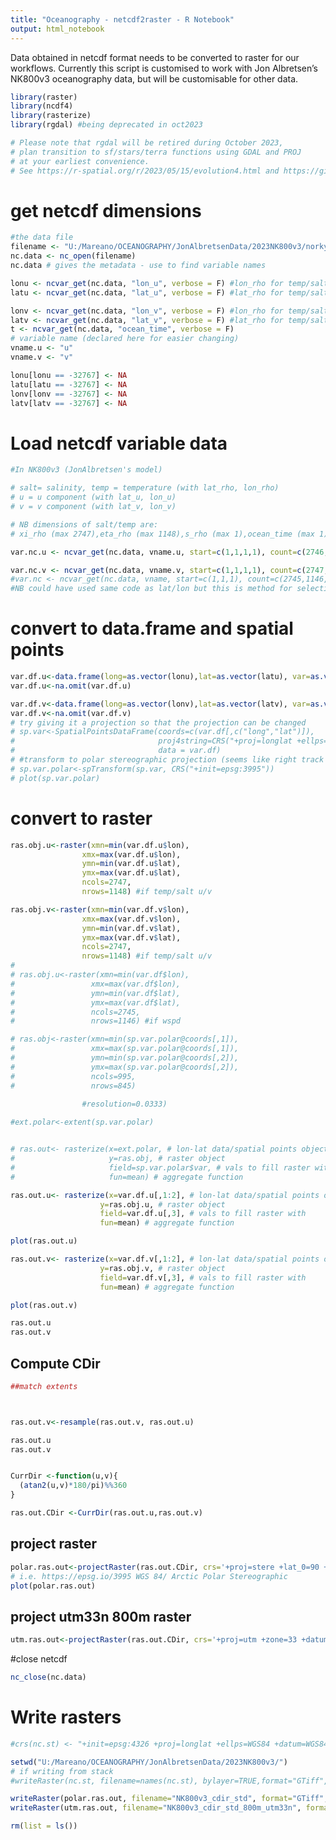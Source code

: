 ```yaml
---
title: "Oceanography - netcdf2raster - R Notebook"
output: html_notebook 
---
```


Data obtained in netcdf format needs to be converted to raster for our workflows. Currently this script is customised to work with Jon Albretsen's NK800v3 oceanography data, but will be customisable for other data.

```r
library(raster)
library(ncdf4)
library(rasterize)
library(rgdal) #being deprecated in oct2023

# Please note that rgdal will be retired during October 2023,
# plan transition to sf/stars/terra functions using GDAL and PROJ
# at your earliest convenience.
# See https://r-spatial.org/r/2023/05/15/evolution4.html and https://github.com/r-spatial/evolution
```


# get netcdf dimensions
```r
#the data file
filename <- "U:/Mareano/OCEANOGRAPHY/JonAlbretsenData/2023NK800v3/norkyst_800m_his_bott_std.nc"
nc.data <- nc_open(filename)
nc.data # gives the metadata - use to find variable names

lonu <- ncvar_get(nc.data, "lon_u", verbose = F) #lon_rho for temp/salt and lon_u/lon_v  for u/v respectively (i.e. grids are different)
latu <- ncvar_get(nc.data, "lat_u", verbose = F) #lat_rho for temp/salt and lat_u/lat_v  for u/v respectively (i.e. grids are different)

lonv <- ncvar_get(nc.data, "lon_v", verbose = F) #lon_rho for temp/salt and lon_u/lon_v  for u/v respectively (i.e. grids are different)
latv <- ncvar_get(nc.data, "lat_v", verbose = F) #lat_rho for temp/salt and lat_u/lat_v  for u/v respectively (i.e. grids are different)
t <- ncvar_get(nc.data, "ocean_time", verbose = F)
# variable name (declared here for easier changing)
vname.u <- "u" 
vname.v <- "v"

lonu[lonu == -32767] <- NA
latu[latu == -32767] <- NA
lonv[lonv == -32767] <- NA
latv[latv == -32767] <- NA

```




# Load netcdf variable data

```r
#In NK800v3 (JonAlbretsen's model)

# salt= salinity, temp = temperature (with lat_rho, lon_rho)
# u = u component (with lat_u, lon_u)
# v = v component (with lat_v, lon_v)

# NB dimensions of salt/temp are:
# xi_rho (max 2747),eta_rho (max 1148),s_rho (max 1),ocean_time (max 1)

var.nc.u <- ncvar_get(nc.data, vname.u, start=c(1,1,1,1), count=c(2746,1148,1,1)) #if temp/salt/ u/v

var.nc.v <- ncvar_get(nc.data, vname.v, start=c(1,1,1,1), count=c(2747,1147,1,1)) #if temp/salt/ u/v
#var.nc <- ncvar_get(nc.data, vname, start=c(1,1,1), count=c(2745,1146,1)) #if wspd
#NB could have used same code as lat/lon but this is method for selecting an subset, good to have a copy of that somewhere in this script!
```

# convert to data.frame and spatial points

```r
var.df.u<-data.frame(long=as.vector(lonu),lat=as.vector(latu), var=as.vector(var.nc.u))
var.df.u<-na.omit(var.df.u)

var.df.v<-data.frame(long=as.vector(lonv),lat=as.vector(latv), var=as.vector(var.nc.v))
var.df.v<-na.omit(var.df.v)
# try giving it a projection so that the projection can be changed
# sp.var<-SpatialPointsDataFrame(coords=c(var.df[,c("long","lat")]),
#                                proj4string=CRS("+proj=longlat +ellps=WGS84 +datum=WGS84 +no_defs"),
#                                data = var.df)
# #transform to polar stereographic projection (seems like right track but gives blank raster at the moment...)
# sp.var.polar<-spTransform(sp.var, CRS("+init=epsg:3995"))
# plot(sp.var.polar)
```

# convert to raster
```r
ras.obj.u<-raster(xmn=min(var.df.u$lon),
                xmx=max(var.df.u$lon),
                ymn=min(var.df.u$lat),
                ymx=max(var.df.u$lat),
                ncols=2747,
                nrows=1148) #if temp/salt u/v

ras.obj.v<-raster(xmn=min(var.df.v$lon),
                xmx=max(var.df.v$lon),
                ymn=min(var.df.v$lat),
                ymx=max(var.df.v$lat),
                ncols=2747,
                nrows=1148) #if temp/salt u/v
# 
# ras.obj.u<-raster(xmn=min(var.df$lon),
#                 xmx=max(var.df$lon),
#                 ymn=min(var.df$lat),
#                 ymx=max(var.df$lat),
#                 ncols=2745,
#                 nrows=1146) #if wspd

# ras.obj<-raster(xmn=min(sp.var.polar@coords[,1]),
#                 xmx=max(sp.var.polar@coords[,1]),
#                 ymn=min(sp.var.polar@coords[,2]),
#                 ymx=max(sp.var.polar@coords[,2]),
#                 ncols=995,
#                 nrows=845)
              
                #resolution=0.0333)

#ext.polar<-extent(sp.var.polar)


# ras.out<- rasterize(x=ext.polar, # lon-lat data/spatial points object
#                     y=ras.obj, # raster object
#                     field=sp.var.polar$var, # vals to fill raster with
#                     fun=mean) # aggregate function

ras.out.u<- rasterize(x=var.df.u[,1:2], # lon-lat data/spatial points object
                    y=ras.obj.u, # raster object
                    field=var.df.u[,3], # vals to fill raster with
                    fun=mean) # aggregate function

plot(ras.out.u)

ras.out.v<- rasterize(x=var.df.v[,1:2], # lon-lat data/spatial points object
                    y=ras.obj.v, # raster object
                    field=var.df.v[,3], # vals to fill raster with
                    fun=mean) # aggregate function

plot(ras.out.v)

ras.out.u
ras.out.v
```

## Compute CDir
```r
##match extents



ras.out.v<-resample(ras.out.v, ras.out.u)

ras.out.u
ras.out.v


CurrDir <-function(u,v){
  (atan2(u,v)*180/pi)%%360 
}

ras.out.CDir <-CurrDir(ras.out.u,ras.out.v)
```




## project raster
```r
polar.ras.out<-projectRaster(ras.out.CDir, crs='+proj=stere +lat_0=90 +lat_ts=60')
# i.e. https://epsg.io/3995 WGS 84/ Arctic Polar Stereographic
plot(polar.ras.out)
```
## project utm33n 800m raster
```r
utm.ras.out<-projectRaster(ras.out.CDir, crs='+proj=utm +zone=33 +datum=WGS84 +units=m +no_defs +type=crs', res=800)
```





#close netcdf
```r
nc_close(nc.data)
```




# Write rasters

```r

#crs(nc.st) <- "+init=epsg:4326 +proj=longlat +ellps=WGS84 +datum=WGS84 +no_defs +towgs84=0,0,0" 

setwd("U:/Mareano/OCEANOGRAPHY/JonAlbretsenData/2023NK800v3/")
# if writing from stack
#writeRaster(nc.st, filename=names(nc.st), bylayer=TRUE,format="GTiff", overwrite=T)

writeRaster(polar.ras.out, filename="NK800v3_cdir_std", format="GTiff", overwrite=T)
writeRaster(utm.ras.out, filename="NK800v3_cdir_std_800m_utm33n", format="GTiff", overwrite=T)

```
```r
rm(list = ls())
```


